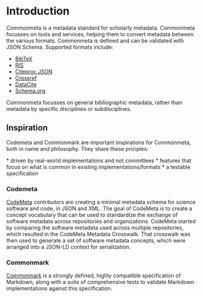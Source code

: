
# Introduction

Commonmeta is a metadata standard for scholarly metadata. Commonmeta focusses on tools and services, helping them to convert metadata between the various formats. Commonmeta is defined and can be validated with JSON Schema. Supported formats include:

* [BibTeX](https://www.bibtex.com)
* [RIS](https://en.wikipedia.org/wiki/RIS_(file_format))
* [Citeproc JSON](https://citeproc-js.readthedocs.io/en/latest/csl-json/markup.html)
* [Crossref](https://gitlab.com/crossref/schema)
* [DataCite](https://schema.datacite.org)
* [Schema.org](https://schema.org)

Commonmeta focusses on general bibliographic metadata, rather than metadata by specific disciplines or subdisciplines.

## Inspiration

Codemeta and Commonmark are important inspirations for Commonmeta, both in name and philosophy. They share these priciples:


<Callout type="info">
  * driven by real-world implementations and not committees
  * features that focus on what is common in existing implementations/formats
  * a testable specification
</Callout>

### Codemeta

[CodeMeta](https://codemeta.org) contributors are creating a minimal metadata schema for science software and code, in JSON and XML. The goal of CodeMeta is to create a concept vocabulary that can be used to standardize the exchange of software metadata across repositories and organizations. CodeMeta started by comparing the software metadata used across multiple repositories, which resulted in the CodeMeta Metadata Crosswalk. That crosswalk was then used to generate a set of software metadata concepts, which were arranged into a JSON-LD context for serialization.
 
### Commonmark

[Commonmark](https://commonmark) is a strongly defined, highly compatible specification of Markdown, along with a suite of comprehensive tests to validate Markdown implementations against this specification.
